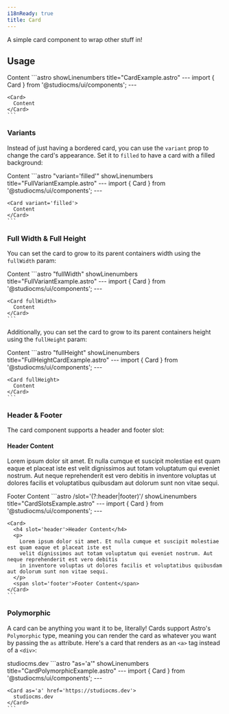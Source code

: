 ```yaml
---
i18nReady: true
title: Card
---
```



A simple card component to wrap other stuff in! 

## Usage

<Tabs>
  <TabItem label="Preview">
    <PreviewCard>
      <Card>
        Content
      </Card>
    </PreviewCard>
  </TabItem>
  <TabItem label="Code">
    ```astro showLinenumbers title="CardExample.astro"
    ---
    import { Card } from '@studiocms/ui/components';
    ---

    <Card>
      Content
    </Card>
    ```
  </TabItem>
</Tabs>

### Variants <Badge text="New!" variant="tip" />

Instead of just having a bordered card, you can use the `variant` prop to change the card's appearance. Set it to
`filled` to have a card with a filled background:

<Tabs>
  <TabItem label="Preview">
    <PreviewCard>
      <Card variant="filled">
        Content
      </Card>
    </PreviewCard>
  </TabItem>
  <TabItem label="Code">
    ```astro "variant='filled'" showLinenumbers title="FullVariantExample.astro"
    ---
    import { Card } from '@studiocms/ui/components';
    ---

    <Card variant='filled'>
      Content
    </Card>
    ```
  </TabItem>
</Tabs>

### Full Width & Full Height

You can set the card to grow to its parent containers width using the `fullWidth` param:

<Tabs>
  <TabItem label="Preview">
    <PreviewCard>
      <Card fullWidth>
        Content
      </Card>
    </PreviewCard>
  </TabItem>
  <TabItem label="Code">
    ```astro "fullWidth" showLinenumbers title="FullVariantExample.astro"
    ---
    import { Card } from '@studiocms/ui/components';
    ---

    <Card fullWidth>
      Content
    </Card>
    ```
  </TabItem>
</Tabs>

Additionally, you can set the card to grow to its parent containers height using the `fullHeight` param:

<Tabs>
  <TabItem label="Preview">
    <PreviewCard>
      <Card fullHeight>
        Content
      </Card>
    </PreviewCard>
  </TabItem>
  <TabItem label="Code">
    ```astro "fullHeight" showLinenumbers title="FullHeightCardExample.astro"
    ---
    import { Card } from '@studiocms/ui/components';
    ---

    <Card fullHeight>
      Content
    </Card>
    ```
  </TabItem>
</Tabs>

### Header & Footer <Badge text="New!" variant="tip" />

The card component supports a header and footer slot:

<Tabs>
  <TabItem label="Preview">
    <PreviewCard>
      <Card>
        <h4 slot='header'>Header Content</h4>
        <p>
          Lorem ipsum dolor sit amet. Et nulla cumque et suscipit molestiae est quam eaque et placeat iste est 
          velit dignissimos aut totam voluptatum qui eveniet nostrum. Aut neque reprehenderit est vero debitis 
          in inventore voluptas ut dolores facilis et voluptatibus quibusdam aut dolorum sunt non vitae sequi.
        </p>
        <span slot='footer'>Footer Content</span>
      </Card>
    </PreviewCard>
  </TabItem>
  <TabItem label="Code">
    ```astro /slot='(?:header|footer)'/ showLinenumbers title="CardSlotsExample.astro"
    ---
    import { Card } from '@studiocms/ui/components';
    ---

    <Card>
      <h4 slot='header'>Header Content</h4>
      <p>
        Lorem ipsum dolor sit amet. Et nulla cumque et suscipit molestiae est quam eaque et placeat iste est 
        velit dignissimos aut totam voluptatum qui eveniet nostrum. Aut neque reprehenderit est vero debitis 
        in inventore voluptas ut dolores facilis et voluptatibus quibusdam aut dolorum sunt non vitae sequi.
      </p>
      <span slot='footer'>Footer Content</span>
    </Card>
    ```
  </TabItem>
</Tabs>

### Polymorphic

A card can be anything you want it to be, literally! Cards support Astro's `Polymorphic` type, meaning you can render the card
as whatever you want by passing the `as` attribute. Here's a card that renders as an `<a>` tag instead of a `<div>`: 

<Tabs>
  <TabItem label="Preview">
    <PreviewCard>
      <Card as="a" href="https://studiocms.dev">
        studiocms.dev
      </Card>
    </PreviewCard>
  </TabItem>
  <TabItem label="Code">
    ```astro "as='a'" showLinenumbers title="CardPolymorphicExample.astro"
    ---
    import { Card } from '@studiocms/ui/components';
    ---

    <Card as='a' href='https://studiocms.dev'>
      studiocms.dev
    </Card>
    ```
  </TabItem>
</Tabs>
